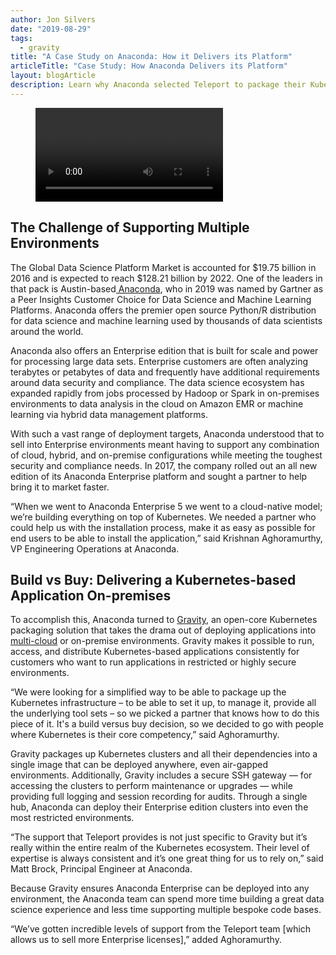 ```yaml
---
author: Jon Silvers
date: "2019-08-29"
tags:
  - gravity
title: "A Case Study on Anaconda: How it Delivers its Platform"
articleTitle: "Case Study: How Anaconda Delivers its Platform"
layout: blogArticle
description: Learn why Anaconda selected Teleport to package their Kubernetes-based application to Enterprise customers.
---
```



<figure>
  <Video src="https://www.youtube.com/embed/WspsicD8zD8?rel=0" marginTop={["auto", "-60px"]} frameborder="0" allow="accelerometer; autoplay; encrypted-media; gyroscope; picture-in-picture" allowfullscreen/>
  <figcaption>Learn how Teleport helped Gladly secure cloud-native systems.</figcaption>
</figure>

## The Challenge of Supporting Multiple Environments

The Global Data Science Platform Market is accounted for $19.75 billion in 2016 and is expected to reach $128.21 billion by 2022. One of the leaders in that pack is Austin-based[ Anaconda](https://www.anaconda.com), who in 2019 was named by Gartner as a Peer Insights Customer Choice for Data Science and Machine Learning Platforms. Anaconda offers the premier open source Python/R distribution for data science and machine learning used by thousands of data scientists around the world.

Anaconda also offers an Enterprise edition that is built for scale and power for processing large data sets. Enterprise customers are often analyzing terabytes or petabytes of data and frequently have additional requirements around data security and compliance. The data science ecosystem has expanded rapidly from jobs processed by Hadoop or Spark in on-premises environments to data analysis in the cloud on Amazon EMR or machine learning via hybrid data management platforms.

With such a vast range of deployment targets, Anaconda understood that to sell into Enterprise environments meant having to support any combination of cloud, hybrid, and on-premise configurations while meeting the toughest security and compliance needs. In 2017, the company rolled out an all new edition of its Anaconda Enterprise platform and sought a partner to help bring it to market faster.

“When we went to Anaconda Enterprise 5 we went to a cloud-native model; we’re building everything on top of Kubernetes. We needed a partner who could help us with the installation process, make it as easy as possible for end users to be able to install the application,” said Krishnan Aghoramurthy, VP Engineering Operations at Anaconda.

<EmailSubscribeViolet />

## Build vs Buy: Delivering a Kubernetes-based Application On-premises

To accomplish this, Anaconda turned to [Gravity](https://goteleport.com/), an open-core Kubernetes packaging solution that takes the drama out of deploying applications into [multi-cloud](https://goteleport.com/features/) or on-premise environments.  Gravity makes it possible to run, access, and distribute Kubernetes-based applications consistently for customers who want to run applications in restricted or highly secure environments.

“We were looking for a simplified way to be able to package up the Kubernetes infrastructure – to be able to set it up, to manage it, provide all the underlying tool sets – so we picked a partner that knows how to do this piece of it. It's a build versus buy decision, so we decided to go with people where Kubernetes is their core competency,” said Aghoramurthy.

Gravity packages up Kubernetes clusters and all their dependencies into a single image that can be deployed anywhere, even air-gapped environments. Additionally, Gravity includes a secure SSH gateway — for accessing the clusters to perform maintenance or upgrades — while providing full logging and session recording for audits. Through a single hub, Anaconda can deploy their Enterprise edition clusters into even the most restricted environments.

“The support that Teleport provides is not just specific to Gravity but it’s really within the entire realm of the Kubernetes ecosystem. Their level of expertise is always consistent and it’s one great thing for us to rely on,” said Matt Brock, Principal Engineer at Anaconda.

Because Gravity ensures Anaconda Enterprise can be deployed into any environment, the Anaconda team can spend more time building a great data science experience and less time supporting multiple bespoke code bases.

“We’ve gotten incredible levels of support from the Teleport team [which allows us to sell more Enterprise licenses],” added Aghoramurthy.
